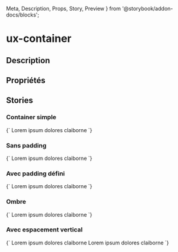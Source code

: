   Meta,
  Description,
  Props,
  Story,
  Preview
} from '@storybook/addon-docs/blocks';

# ux-container

<Meta title="Components|Structures/Container" />

## Description

<Description of="ux-container" />

## Propriétés

<Props of="ux-container" />

## Stories

### Container simple

<Preview>
  <Story name="container" height="120px">
    {`
    <ux-container>
      <ux-text>Lorem ipsum dolores claiborne</ux-text>
    </ux-container>
    `}
  </Story>
</Preview>

### Sans padding

<Preview>
  <Story name="no padding" height="40px">
    {`
    <ux-container nopadding>
      <ux-text>Lorem ipsum dolores claiborne</ux-text>
    </ux-container>
    `}
  </Story>
</Preview>

### Avec padding défini

<Preview>
  <Story name="padding" height="80px">
    {`
    <ux-container padding="md">
      <ux-text>Lorem ipsum dolores claiborne</ux-text>
    </ux-container>
    `}
  </Story>
</Preview>

### Ombre

<Preview>
  <Story name="shadow" height="120px">
    {`
    <ux-container shadow>
      <ux-text>Lorem ipsum dolores claiborne</ux-text>
    </ux-container>
    `}
  </Story>
</Preview>

### Avec espacement vertical

<Preview>
  <Story name="vertical space" height="180px">
    {`
    <ux-container space-v="lg">
      <ux-text>Lorem ipsum dolores claiborne</ux-text>
      <ux-text>Lorem ipsum dolores claiborne</ux-text>
    </ux-container>
    `}
  </Story>
</Preview>
